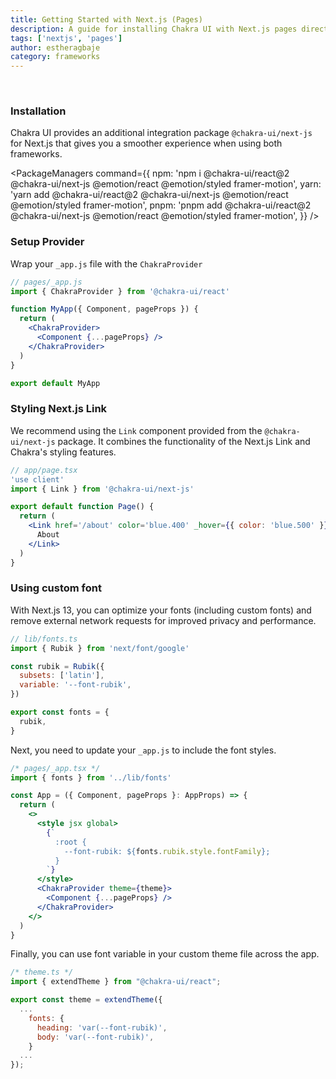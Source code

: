 ```yaml
---
title: Getting Started with Next.js (Pages)
description: A guide for installing Chakra UI with Next.js pages directory.
tags: ['nextjs', 'pages']
author: estheragbaje
category: frameworks
---
```


<br />
<VideoPlayer url='https://www.youtube.com/watch?v=wI2vqXsjsIo' />

### Installation

Chakra UI provides an additional integration package `@chakra-ui/next-js` for
Next.js that gives you a smoother experience when using both frameworks.

<PackageManagers
  command={{
    npm: 'npm i @chakra-ui/react@2 @chakra-ui/next-js @emotion/react @emotion/styled framer-motion',
    yarn: 'yarn add @chakra-ui/react@2 @chakra-ui/next-js @emotion/react @emotion/styled framer-motion',
    pnpm: 'pnpm add @chakra-ui/react@2 @chakra-ui/next-js @emotion/react @emotion/styled framer-motion',
  }}
/>

### Setup Provider

Wrap your `_app.js` file with the `ChakraProvider`

```jsx live=false
// pages/_app.js
import { ChakraProvider } from '@chakra-ui/react'

function MyApp({ Component, pageProps }) {
  return (
    <ChakraProvider>
      <Component {...pageProps} />
    </ChakraProvider>
  )
}

export default MyApp
```

### Styling Next.js Link

We recommend using the `Link` component provided from the `@chakra-ui/next-js`
package. It combines the functionality of the Next.js Link and Chakra's styling
features.

```jsx live=false
// app/page.tsx
'use client'
import { Link } from '@chakra-ui/next-js'

export default function Page() {
  return (
    <Link href='/about' color='blue.400' _hover={{ color: 'blue.500' }}>
      About
    </Link>
  )
}
```

### Using custom font

With Next.js 13, you can optimize your fonts (including custom fonts) and remove
external network requests for improved privacy and performance.

```jsx live=false
// lib/fonts.ts
import { Rubik } from 'next/font/google'

const rubik = Rubik({
  subsets: ['latin'],
  variable: '--font-rubik',
})

export const fonts = {
  rubik,
}
```

Next, you need to update your `_app.js` to include the font styles.

```jsx live=false
/* pages/_app.tsx */
import { fonts } from '../lib/fonts'

const App = ({ Component, pageProps }: AppProps) => {
  return (
    <>
      <style jsx global>
        {`
          :root {
            --font-rubik: ${fonts.rubik.style.fontFamily};
          }
        `}
      </style>
      <ChakraProvider theme={theme}>
        <Component {...pageProps} />
      </ChakraProvider>
    </>
  )
}
```

Finally, you can use font variable in your custom theme file across the app.

```jsx live=false
/* theme.ts */
import { extendTheme } from "@chakra-ui/react";

export const theme = extendTheme({
  ...
    fonts: {
      heading: 'var(--font-rubik)',
      body: 'var(--font-rubik)',
    }
  ...
});
```
